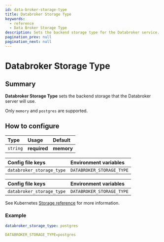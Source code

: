 ```yaml
---
id: data-broker-storage-type
title: Databroker Storage Type
keywords:
  - reference
  - Data Broker Storage Type
description: Sets the backend storage type for the Databroker service.
pagination_prev: null
pagination_next: null
---
```



# Databroker Storage Type

## Summary

**Databroker Storage Type** sets the backend storage that the Databroker server will use.

Only `memory` and `postgres` are supported.

## How to configure

| **Type** | **Usage** | **Default** |
| :--- | :--- | :--- |
| `string` | **required** | **memory** |

<Tabs>
<TabItem value="Core" label="Core">

| **Config file keys** | **Environment variables** |
| :--- | :--- |
| `databroker_storage_type` | `DATABROKER_STORAGE_TYPE` |


</TabItem>
<TabItem value="Enterprise" label="Enterprise">

| **Config file keys** | **Environment variables** |
| :--- | :--- |
| `databroker_storage_type` | `DATABROKER_STORAGE_TYPE` |

</TabItem>
<TabItem value="Kubernetes" label="Kubernetes">

See Kubernetes [Storage reference](/docs/deploying/k8s/reference#storage) for more information.

</TabItem>
</Tabs>

### Example

```yaml
databroker_storage_type: postgres

DATABROKER_STORAGE_TYPE=postgres
```
